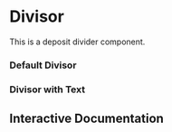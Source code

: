 

<Meta of={Story} />

# Divisor

This is a deposit divider component.

### Default Divisor

<Canvas of={Story.Default} />

### Divisor with Text

<Canvas of={Story.DivisorWithProps} />

## Interactive Documentation

<Primary />
<Controls />